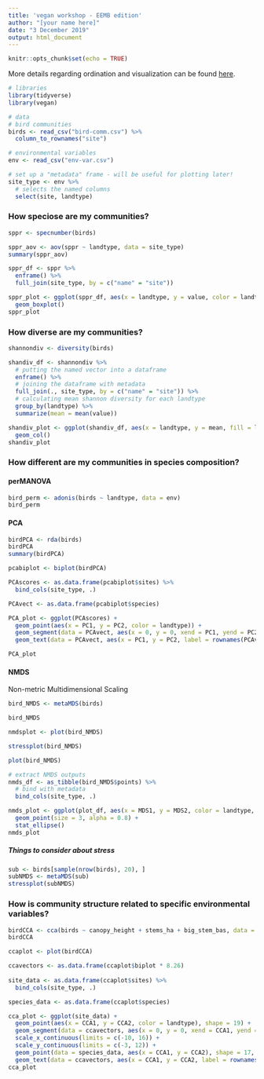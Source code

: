 ```yaml
---
title: 'vegan workshop - EEMB edition'
author: "[your name here]"
date: "3 December 2019"
output: html_document
---
```


```r
knitr::opts_chunk$set(echo = TRUE)
```

More details regarding ordination and visualization can be found [here](http://rpubs.com/an-bui/553683).

```r
# libraries
library(tidyverse)
library(vegan)

# data
# bird communities
birds <- read_csv("bird-comm.csv") %>% 
  column_to_rownames("site")

# environmental variables
env <- read_csv("env-var.csv")

# set up a "metadata" frame - will be useful for plotting later!
site_type <- env %>% 
  # selects the named columns
  select(site, landtype)
```

### How speciose are my communities?

```r
sppr <- specnumber(birds)

sppr_aov <- aov(sppr ~ landtype, data = site_type)
summary(sppr_aov)
```

```r
sppr_df <- sppr %>% 
  enframe() %>% 
  full_join(site_type, by = c("name" = "site"))

sppr_plot <- ggplot(sppr_df, aes(x = landtype, y = value, color = landtype)) +
  geom_boxplot()
sppr_plot
```

### How diverse are my communities?

```r
shannondiv <- diversity(birds)
```

```r
shandiv_df <- shannondiv %>% 
  # putting the named vector into a dataframe
  enframe() %>% 
  # joining the dataframe with metadata
  full_join(., site_type, by = c("name" = "site")) %>% 
  # calculating mean shannon diversity for each landtype
  group_by(landtype) %>% 
  summarize(mean = mean(value))

shandiv_plot <- ggplot(shandiv_df, aes(x = landtype, y = mean, fill = landtype)) +
  geom_col()
shandiv_plot
```

### How different are my communities in species composition?

#### perMANOVA
```r
bird_perm <- adonis(birds ~ landtype, data = env)
bird_perm
```

#### PCA

```r
birdPCA <- rda(birds)
birdPCA
summary(birdPCA)

pcabiplot <- biplot(birdPCA)

PCAscores <- as.data.frame(pcabiplot$sites) %>% 
  bind_cols(site_type, .)

PCAvect <- as.data.frame(pcabiplot$species)

PCA_plot <- ggplot(PCAscores) +
  geom_point(aes(x = PC1, y = PC2, color = landtype)) +
  geom_segment(data = PCAvect, aes(x = 0, y = 0, xend = PC1, yend = PC2), arrow = arrow(length = unit(0.2, "cm"))) +
  geom_text(data = PCAvect, aes(x = PC1, y = PC2, label = rownames(PCAvect)))

PCA_plot
```

#### NMDS

Non-metric Multidimensional Scaling

```r
bird_NMDS <- metaMDS(birds)

bird_NMDS

nmdsplot <- plot(bird_NMDS)

stressplot(bird_NMDS)
```

```r
plot(bird_NMDS)
```

```r
# extract NMDS outputs
nmds_df <- as_tibble(bird_NMDS$points) %>% 
  # bind with metadata
  bind_cols(site_type, .)

nmds_plot <- ggplot(plot_df, aes(x = MDS1, y = MDS2, color = landtype, shape = landtype)) +
  geom_point(size = 3, alpha = 0.8) +
  stat_ellipse()
nmds_plot
```

##### Things to consider about stress

```r
sub <- birds[sample(nrow(birds), 20), ]
subNMDS <- metaMDS(sub)
stressplot(subNMDS)
```

### How is community structure related to specific environmental variables?

```r
birdCCA <- cca(birds ~ canopy_height + stems_ha + big_stem_bas, data = env)
birdCCA
```

```r
ccaplot <- plot(birdCCA)

ccavectors <- as.data.frame(ccaplot$biplot * 8.26)
  
site_data <- as.data.frame(ccaplot$sites) %>% 
  bind_cols(site_type, .)

species_data <- as.data.frame(ccaplot$species)

cca_plot <- ggplot(site_data) +
  geom_point(aes(x = CCA1, y = CCA2, color = landtype), shape = 19) +
  geom_segment(data = ccavectors, aes(x = 0, y = 0, xend = CCA1, yend = CCA2), arrow = arrow(length = unit(0.2, "cm"))) +
  scale_x_continuous(limits = c(-10, 16)) +
  scale_y_continuous(limits = c(-3, 12)) +
  geom_point(data = species_data, aes(x = CCA1, y = CCA2), shape = 17, size = 2, color = "blue") +
  geom_text(data = ccavectors, aes(x = CCA1, y = CCA2, label = rownames(ccavectors)))
cca_plot
```